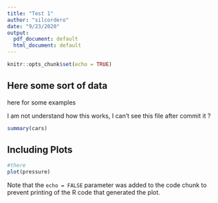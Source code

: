 ```yaml
---
title: "Test 1"
author: "silcordero"
date: "9/23/2020"
output:
  pdf_document: default
  html_document: default
---
```


```r
knitr::opts_chunk$set(echo = TRUE)
```

## Here some sort of data

here for some examples

I am not understand how this works, I can't see this file after commit it ?

```r
summary(cars)

```

## Including Plots



```r
#there
plot(pressure)
```

Note that the `echo = FALSE` parameter was added to the code chunk to prevent printing of the R code that generated the plot.
